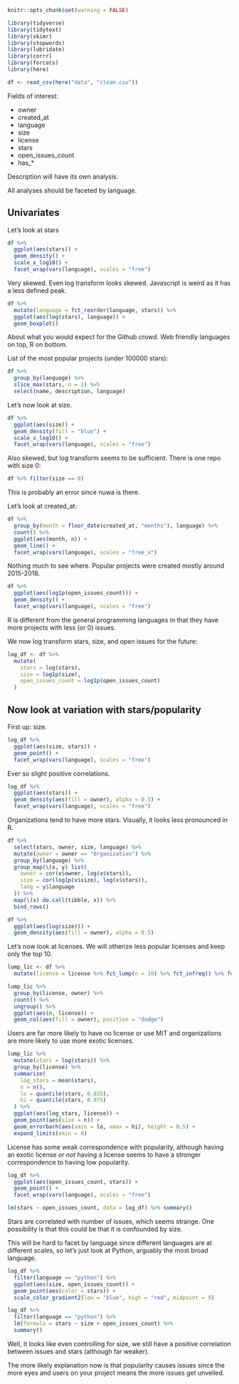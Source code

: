 ```r
knitr::opts_chunk$set(warning = FALSE)
```

```r
library(tidyverse)
library(tidytext)
library(skimr)
library(stopwords)
library(lubridate)
library(corrr)
library(forcats)
library(here)
```

```r
df <- read_csv(here("data", "clean.csv"))
```

Fields of interest:

* owner
* created_at
* language
* size
* license
* stars
* open_issues_count
* has_*

Description will have its own analysis.

All analyses should be faceted by language.

## Univariates

Let's look at stars

```r
df %>%
  ggplot(aes(stars)) +
  geom_density() +
  scale_x_log10() +
  facet_wrap(vars(language), scales = "free")
```

Very skewed.  Even log transform looks skewed.  Javascript is weird as it has a less defined peak.

```r
df %>%
  mutate(language = fct_reorder(language, stars)) %>%
  ggplot(aes(log(stars), language)) +
  geom_boxplot()
```

About what you would expect for the Github crowd.  Web friendly languages on top, R on bottom.

List of the most popular projects (under 100000 stars):

```r
df %>%
  group_by(language) %>%
  slice_max(stars, n = 1) %>%
  select(name, description, language)
```

Let's now look at size.

```r
df %>%
  ggplot(aes(size)) +
  geom_density(fill = "blue") +
  scale_x_log10() +
  facet_wrap(vars(language), scales = "free")
```

Also skewed, but log transform seems to be sufficient.  There is one repo with size 0:

```r
df %>% filter(size == 0)
```

This is probably an error since nuwa is there.

Let's look at created_at:

```r
df %>%
  group_by(month = floor_date(created_at, "months"), language) %>%
  count() %>%
  ggplot(aes(month, n)) +
  geom_line() +
  facet_wrap(vars(language), scales = "free_x")
```

Nothing much to see where.  Popular projects were created mostly around 2015-2018.

```r
df %>%
  ggplot(aes(log1p(open_issues_count))) +
  geom_density() +
  facet_wrap(vars(language), scales = "free")
```

R is different from the general programming languages in that they have more projects with less (or 0) issues.

We now log transform stars, size, and open issues for the future:

```r
log_df <- df %>%
  mutate(
    stars = log(stars),
    size = log1p(size),
    open_issues_count = log1p(open_issues_count)
  )
```

## Now look at variation with stars/popularity

First up: size.

```r
log_df %>%
  ggplot(aes(size, stars)) +
  geom_point() +
  facet_wrap(vars(language), scales = "free")
```

Ever so slight positive correlations.

```r
log_df %>%
  ggplot(aes(stars)) +
  geom_density(aes(fill = owner), alpha = 0.5) +
  facet_wrap(vars(language), scales = "free")
```

Organizations tend to have more stars.  Visually, it looks less pronounced in R.

```r
df %>%
  select(stars, owner, size, language) %>%
  mutate(owner = owner == "Organization") %>%
  group_by(language) %>%
  group_map(\(x, y) list(
    owner = cor(x$owner, log(x$stars)),
    size = cor(log1p(x$size), log(x$stars)),
    lang = y$language
  )) %>%
  map(\(x) do.call(tibble, x)) %>%
  bind_rows()
```

```r
df %>%
  ggplot(aes(log(size))) +
  geom_density(aes(fill = owner), alpha = 0.5)
```

Let's now look at licenses.  We will otherize less popular licenses and keep only the top 10.

```r
lump_lic <- df %>%
  mutate(license = license %>% fct_lump(n = 10) %>% fct_infreq() %>% fct_rev())

lump_lic %>%
  group_by(license, owner) %>%
  count() %>%
  ungroup() %>%
  ggplot(aes(n, license)) +
  geom_col(aes(fill = owner), position = "dodge")
```

Users are far more likely to have no license or use MIT and organizations are more likely to use more exotic licenses.

```r
lump_lic %>%
  mutate(stars = log(stars)) %>%
  group_by(license) %>%
  summarize(
    log_stars = mean(stars),
    n = n(),
    lo = quantile(stars, 0.025),
    hi = quantile(stars, 0.975)
  ) %>%
  ggplot(aes(log_stars, license)) +
  geom_point(aes(size = n)) +
  geom_errorbarh(aes(xmin = lo, xmax = hi), height = 0.5) +
  expand_limits(xmin = 0)
```

License has some weak correspondence with popularity, although having an exotic license or *not* having a license seems to have a stronger correspondence to having low popularity.

```r
log_df %>%
  ggplot(aes(open_issues_count, stars)) +
  geom_point() +
  facet_wrap(vars(language), scales = "free")

lm(stars ~ open_issues_count, data = log_df) %>% summary()
```

Stars are correlated with number of issues, which seems strange.  One possibility is that this could be that it is confounded by size.

This will be hard to facet by language since different languages are at different scales, so let's just look at Python, arguably the most broad language.

```r
log_df %>%
  filter(language == "python") %>%
  ggplot(aes(size, open_issues_count)) +
  geom_point(aes(color = stars)) +
  scale_color_gradient2(low = "blue", high = "red", midpoint = 9)

log_df %>%
  filter(language == "python") %>%
  lm(formula = stars ~ size + open_issues_count) %>%
  summary()
```

Well, it looks like even controlling for size, we still have a positive correlation between issues and stars (although far weaker).

The more likely explanation now is that popularity causes issues since the more eyes and users on your project means the more issues get unveiled.
